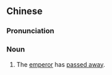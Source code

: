 {{also|龙驭上宾}}
==Chinese==
{{zh-forms|s=龙驭上宾|type=22|alt=龍御上賓}}

===Pronunciation===
{{zh-pron
|m=lóngyùshàngbīn
|c=lung4 jyu6 soeng6 ban1
|cat=n
}}

===Noun===
{{zh-noun}}

# {{lb|zh|euphemistic}} The [[emperor]] has [[pass away|passed away]].